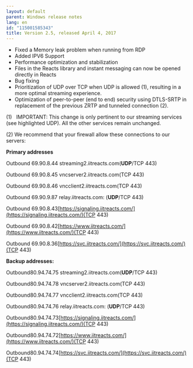 ```yaml
---
layout: default
parent: Windows release notes
lang: en
id: "115001585343"
title: Version 2.5, released April 4, 2017
---
```

*   Fixed a Memory leak problem when running from RDP
*   Added IPV6 Support
*   Performance optimization and stabilization
*   Files in the Reacts library and instant messaging can now be opened directly in Reacts
*   Bug fixing
*   Prioritization of UDP over TCP when UDP is allowed (1), resulting in a more optimal streaming experience.
*   Optimization of peer-to-peer (end to end) security using DTLS-SRTP in replacement of the previous ZRTP and tunneled connection (2).

(1)   IMPORTANT: This change is only pertinent to our streaming services (see highlighted UDP). All the other services remain unchanged.

(2) We recommend that your firewall allow these connections to our servers:

**Primary addresses**

Outbound 69.90.8.44 streaming2.iitreacts.com(**UDP**/TCP 443)

Outbound 69.90.8.45 vncserver2.iitreacts.com(TCP 443)

Outbound 69.90.8.46 vncclient2.iitreacts.com(TCP 443)

Outbound 69.90.9.87 relay.iitreacts.com: (**UDP**/TCP 443)

Outbound 69.90.8.43[https://signaling.iitreacts.com/](https://signaling.iitreacts.com/)(TCP 443)

Outbound 69.90.8.42[https://www.iitreacts.com/](https://www.iitreacts.com/)(TCP 443)

Outbound 69.90.8.36[https://svc.iitreacts.com/](https://svc.iitreacts.com/)(TCP 443)

**Backup addresses:**

Outbound80.94.74.75 streaming2.iitreacts.com(**UDP**/TCP 443)

Outbound80.94.74.78 vncserver2.iitreacts.com(TCP 443)

Outbound80.94.74.77 vncclient2.iitreacts.com(TCP 443)

Outbound80.94.74.76 relay.iitreacts.com: (**UDP**/TCP 443)

Outbound80.94.74.73[https://signaling.iitreacts.com/](https://signaling.iitreacts.com/)(TCP 443)

Outbound80.94.74.72[https://www.iitreacts.com/](https://www.iitreacts.com/)(TCP 443)

Outbound80.94.74.74[https://svc.iitreacts.com/](https://svc.iitreacts.com/)(TCP 443)


